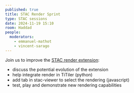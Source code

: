 ```yaml
---
published: true
title: STAC Render Sprint
type: STAC sessions
date: 2024-11-19 15:10
room: Haddad
people:
  moderators:
    - emmanuel-mathot
    - vincent-sarago
---
```

Join us to improve the [STAC render extension](https://github.com/stac-extensions/render):

* discuss the potential evolution of the extension
* help integrate render in TiTiler (python)
* add tab in stac-viewer to select the rendering (javascript)
* test, play and demonstrate new rendering capabilities
